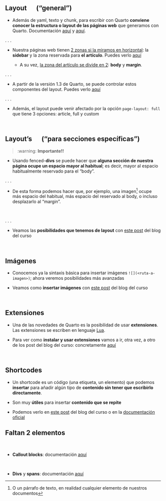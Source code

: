 
## Layout  &emsp; ("general") {.unnumbered}


- Además de yaml, texto y chunk, para escribir con Quarto **conviene conocer la estructura o layout de las páginas web** que generamos con Quarto.  Documentación [aquí](https://quarto.org/docs/output-formats/page-layout.html#overview) y [aquí](https://quarto.org/docs/authoring/article-layout.html).

. . . 

- Nuestra páginas web tienen [2 zonas si la miramos en horizontal]{.underline}: la **sidebar** y la zona reservada para **el artículo**. Puedes verlo [aquí](https://quarto.org/docs/output-formats/page-layout.html#html-page-layout)

    - A su vez, [la zona del artículo se divide en 2]{.underline}:  **body** y **margin**.

. . . 

- A partir de la versión 1.3 de Quarto, se puede controlar estos componentes del layout. Puedes verlo [aquí](https://quarto.org/docs/output-formats/page-layout.html#grid-customization)


. . . 

- Además, el layout puede venir afectado por la opción `page-layout: full` que tiene 3 opciones: article, full y custom 

<br>

## Layout's &emsp; ("para secciones específicas") {.unnumbered}


> :warning: **Importante!!**

- Usando fenced-**divs** se puede hacer que **alguna sección de nuestra página ocupe un espacio mayor al habitual**; es decir, mayor al espacio habitualmente reservado para el "body".

. . . 

  - De esta forma podemos hacer que, por ejemplo, una imagen^[O un párrafo de texto, en realidad cualquier elemento de nuestros documentos] ocupe más espacio del habitual, más espacio del reservado al body, o incluso desplazarlo al "margin".


<br>

. . .

- Veamos las **posibilidades que tenemos de layout** con [este post](../blog/21_layouts.qmd){target="_blank"} del blog del curso 

<br>




## Imágenes {.unnumbered}

- Conocemos ya la sintaxis básica para insertar imágenes `![](<ruta-a-imagen>)`; ahora veremos posibilidades más avanzadas

- Veamos como **insertar imágenes** con [este post](../blog/24_imagenes.qmd){target="_blank"} del blog del curso

<br>




## Extensiones {.unnumbered}

- Una de las novedades de Quarto es la posibilidad de usar **extensiones**.  Las extensiones se escriben en lenguaje [Lua](https://es.wikipedia.org/wiki/Lua){target="_blank"}. 

- Para ver como **instalar y usar extensiones** vamos a ir, otra vez, a otro de los post del blog del curso: concretamente [aquí](../blog/23_extensiones.qmd){target="_blank"} 


<br>





## Shortcodes {.unnumbered}

- Un shortcode es un código (una etiqueta, un elemento) que podemos **insertar** para añadir algún tipo de **contenido sin tener que escribirlo directamente**.

- Son muy **útiles** para insertar **contenido que se repite**


- Podemos verlo en [este post](../blog/22_shortcodes.qmd){target="_blank"} del blog del curso o en la [documentación oficial](https://quarto.org/docs/extensions/shortcodes.html){target="_blank"}





## Faltan 2 elementos {.unnumbered}


<br>

- **Callout blocks**: documentación [aquí](https://quarto.org/docs/authoring/callouts.html)

<br>

- **Divs** y **spans**: documentación [aquí](https://quarto.org/docs/authoring/markdown-basics.html#divs-and-spans)


